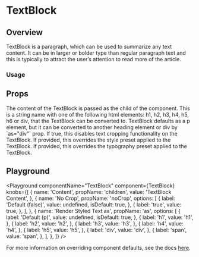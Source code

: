 


# TextBlock

## Overview

TextBlock is a paragraph, which can be used to summarize any text content. It can be in larger or bolder type than regular paragraph text and this is typically to attract the user’s attention to read more of the article.

### Usage

## Props

<LegacyBlock marginTop="sizing040">
  <Prop name="children" type="string" required>
    The content of the TextBlock is passed as the child of the component.
  </Prop>
  <Prop
    name="as"
    type="'h1' | 'h2' | 'h3' | 'h4' | 'h5' | 'h6' | 'div' | 'span'"
    default="p"
  >
    This is a string name with one of the following html elements: h1, h2, h3,
    h4, h5, h6 or div, that the TextBlock can be converted to. TextBlock
    defaults as a p element, but it can be converted to another heading element
    or div by `as="div"` prop.
  </Prop>
  <Prop name="noCrop" type="boolean">
    If true, this disables text cropping functionality on the TextBlock.
  </Prop>
  <Prop name="stylePreset" type="MQ<string>">
    If provided, this overrides the style preset applied to the TextBlock.
  </Prop>
  <Prop name="typographyPreset" type="MQ<string>">
    If provided, this overrides the typography preset applied to the TextBlock.
  </Prop>
</LegacyBlock>

## Playground

<Playground
  componentName="TextBlock"
  component={TextBlock}
  knobs={[
    {
      name: 'Content',
      propName: 'children',
      value: 'TextBlock Content',
    },
    {
      name: 'No Crop',
      propName: 'noCrop',
      options: [
        {
          label: 'Default (false)',
          value: undefined,
          isDefault: true,
        },
        {
          label: 'true',
          value: true,
        },
      ],
    },
    {
      name: 'Render Styled Text as',
      propName: 'as',
      options: [
        {
          label: 'Default (p)',
          value: undefined,
          isDefault: true,
        },
        {
          label: 'h1',
          value: 'h1',
        },
        {
          label: 'h2',
          value: 'h2',
        },
        {
          label: 'h3',
          value: 'h3',
        },
        {
          label: 'h4',
          value: 'h4',
        },
        {
          label: 'h5',
          value: 'h5',
        },
        {
          label: 'div',
          value: 'div',
        },
        {
          label: 'span',
          value: 'span',
        },
      ],
    },
  ]}
/>

For more information on overriding component defaults, see the docs [here](/theming/component-defaults).
